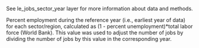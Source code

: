 See le_jobs_sector_year layer for more information about data and methods.  

Percent employment during the reference year (i.e., earliest year of data) for each sector/region, calculated as (1 - percent unemployment)*total labor force (World Bank).  This value was used to adjust the number of jobs by dividing the number of jobs by this value in the corresponding year.



